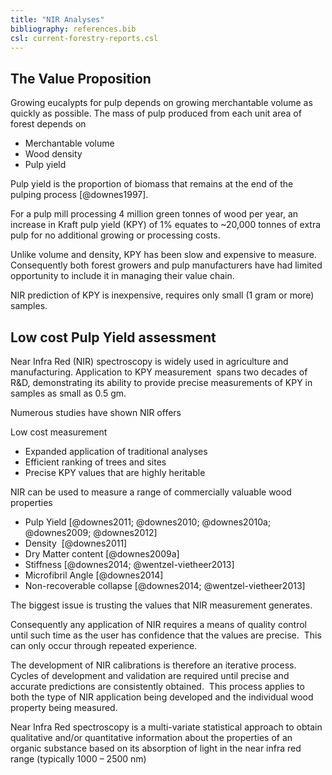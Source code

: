 ```yaml
---
title: "NIR Analyses"
bibliography: references.bib
csl: current-forestry-reports.csl
---
```


## The Value Proposition

Growing eucalypts for pulp depends on growing merchantable volume as quickly as possible. The mass of pulp produced from each unit area of forest depends on

-   Merchantable volume
-   Wood density
-   Pulp yield

​Pulp yield is the proportion of biomass that remains at the end of the pulping process [@downes1997].

​For a pulp mill processing 4 million green tonnes of wood per year, an increase in Kraft pulp yield (KPY) of 1% equates to \~20,000 tonnes of extra pulp for no additional growing or processing costs.

Unlike volume and density, KPY has been slow and expensive to measure. Consequently both forest growers and pulp manufacturers have had limited opportunity to include it in managing their value chain.

​NIR prediction of KPY is inexpensive, requires only small (1 gram or more) samples.

## Low cost Pulp Yield assessment

Near Infra Red (NIR) spectroscopy is widely used in agriculture and manufacturing. Application to KPY measurement  spans two decades of R&D, demonstrating its ability to provide precise measurements of KPY in samples as small as 0.5 gm. 

Numerous studies have shown NIR offers

​Low cost measurement

-   Expanded application of traditional analyses
-   Efficient ranking of trees and sites
-   Precise KPY values that are highly heritable

NIR can be used to measure a range of commercially valuable wood properties

-   Pulp Yield [@downes2011; @downes2010; @downes2010a; @downes2009; @downes2012]
-   Density  [@downes2011]
-   Dry Matter content [@downes2009a]
-   Stiffness [@downes2014; @wentzel-vietheer2013]
-   Microfibril Angle [@downes2014]
-   Non-recoverable collapse [@downes2014; @wentzel-vietheer2013]

The biggest issue is trusting the values that NIR measurement generates. 

Consequently any application of NIR requires a means of quality control until such time as the user has confidence that the values are precise.  This can only occur through repeated experience.

The development of NIR calibrations is therefore an iterative process.  Cycles of development and validation are required until precise and accurate predictions are consistently obtained.  This process applies to both the type of NIR application being developed and the individual wood property being measured.

Near Infra Red spectroscopy is a multi-variate statistical approach to obtain qualitative and/or quantitative information about the properties of an organic substance based on its absorption of light in the near infra red range (typically 1000 – 2500 nm)

## 
